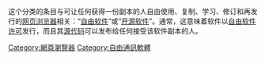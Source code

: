 {{Catnav|頁面分類|應用科學|電腦科學|軟體|應用軟體|通訊軟體|網頁瀏覽器}}
{{Commons category|Web browsers|网页浏览器}}
{{Portal|自由软件}}
这个分类的条目与可让任何获得一份副本的人自由使用、复制、学习、修订和再发行的[[网页浏览器|网页浏览器]]相关：“[[自由软件|自由软件]]”或“[[开源软件|开源软件]]”。通常，这意味着软件以[[自由软件许可|自由软件许可]]发行，而且其[[源代码|源代码]]可以发布给任何接受该软件副本的人。
[[Category:網頁瀏覽器|Category:網頁瀏覽器]]
[[Category:自由通訊軟體|Category:自由通訊軟體]]